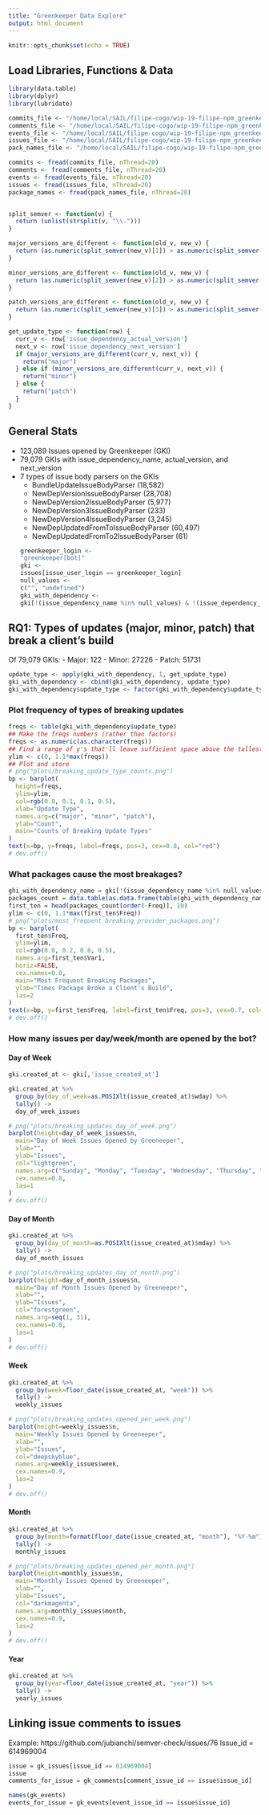 ```yaml
---
title: "Greenkeeper Data Explore"
output: html_document
---
```


```r
knitr::opts_chunk$set(echo = TRUE)
```

## Load Libraries, Functions & Data
```r
library(data.table)
library(dplyr)
library(lubridate)

commits_file <- "/home/local/SAIL/filipe-cogo/wip-19-filipe-npm_greenkeeper_build_failures-data/2020-09-08/greenkeeper_commits.csv"
comments_file <- "/home/local/SAIL/filipe-cogo/wip-19-filipe-npm_greenkeeper_build_failures-data/2020-09-08/greenkeeper_comments.csv"
events_file <- "/home/local/SAIL/filipe-cogo/wip-19-filipe-npm_greenkeeper_build_failures-data/2020-09-08/greenkeeper_events.csv"
issues_file <- "/home/local/SAIL/filipe-cogo/wip-19-filipe-npm_greenkeeper_build_failures-data/2020-09-08/greenkeeper_issues.csv"
pack_names_file <- "/home/local/SAIL/filipe-cogo/wip-19-filipe-npm_greenkeeper_build_failures-data/2020-09-08/greenkeeper_package_names.csv"

commits <- fread(commits_file, nThread=20)
comments <- fread(comments_file, nThread=20)
events <- fread(events_file, nThread=20)
issues <- fread(issues_file, nThread=20)
package_names <- fread(pack_names_file, nThread=20)


split_semver <- function(v) {
  return (unlist(strsplit(v, "\\.")))
}

major_versions_are_different <- function(old_v, new_v) {
  return (as.numeric(split_semver(new_v)[1]) > as.numeric(split_semver(old_v)[1]))
}

minor_versions_are_different <- function(old_v, new_v) {
  return (as.numeric(split_semver(new_v)[2]) > as.numeric(split_semver(old_v)[2]))
}

patch_versions_are_different <- function(old_v, new_v) {
  return (as.numeric(split_semver(new_v)[3]) > as.numeric(split_semver(old_v)[3]))
}

get_update_type <- function(row) {
  curr_v <- row['issue_dependency_actual_version']
  next_v <- row['issue_dependency_next_version']
  if (major_versions_are_different(curr_v, next_v)) {
    return("major")
  } else if (minor_versions_are_different(curr_v, next_v)) {
    return("minor")
  } else {
    return("patch")
  }
}
```


## General Stats
- 123,089 Issues opened by Greenkeeper (GKI)
- 79,079 GKIs with issue_dependency_name, actual_version, and next_version
- 7 types of issue body parsers on the GKIs
  - BundleUpdateIssueBodyParser (18,582)
  - NewDepVersionIssueBodyParser (28,708)
  - NewDepVersion2IssueBodyParser (5,977)
  - NewDepVersion3IssueBodyParser (233)
  - NewDepVersion4IssueBodyParser (3,245)
  - NewDepUpdatedFromToIssueBodyParser (60,497)
  - NewDepUpdatedFromTo2IssueBodyParser (61)
```r
greenkeeper_login <- 
  "greenkeeper[bot]"
gki <- 
  issues[issue_user_login == greenkeeper_login]
null_values <- 
  c("", "undefined")
gki_with_dependency <- 
  gki[!(issue_dependency_name %in% null_values) & !(issue_dependency_actual_version %in% null_values) & !(issue_dependency_next_version %in% null_values)]
```

## RQ1: Types of updates (major, minor, patch) that break a client's build
Of 79,079 GKIs:
- Major: 122
- Minor: 27226
- Patch: 51731
```r
update_type <- apply(gki_with_dependency, 1, get_update_type)
gki_with_dependency <- cbind(gki_with_dependency, update_type)
gki_with_dependency$update_type <- factor(gki_with_dependency$update_type)
```
### Plot frequency of types of breaking updates
```r
freqs <- table(gki_with_dependency$update_type)
## Make the freqs numbers (rather than factors)
freqs <- as.numeric(as.character(freqs))
## Find a range of y's that'll leave sufficient space above the tallest bar
ylim <- c(0, 1.1*max(freqs))
## Plot and store
# png("plots/breaking_update_type_counts.png")
bp <- barplot(
  height=freqs,
  ylim=ylim,
  col=rgb(0.8, 0.1, 0.1, 0.5),
  xlab="Update Type",
  names.arg=c("major", "minor", "patch"), 
  ylab="Count",
  main="Counts of Breaking Update Types"
)
text(x=bp, y=freqs, label=freqs, pos=3, cex=0.8, col="red")
# dev.off()
```

### What packages cause the most breakages?
```r
ghi_with_dependency_name = gki[!(issue_dependency_name %in% null_values)]
packages_count = data.table(as.data.frame(table(ghi_with_dependency_name$issue_dependency_name)))
first_ten = head(packages_count[order(-Freq)], 10)
ylim <- c(0, 1.1*max(first_ten$Freq))
# png("plots/most_frequent_breaking_provider_packages.png")
bp <- barplot(
  first_ten$Freq,
  ylim=ylim,
  col=rgb(0.0, 0.2, 0.8, 0.5),
  names.arg=first_ten$Var1, 
  horiz=FALSE, 
  cex.names=0.8, 
  main="Most Frequent Breaking Packages",
  ylab="Times Package Broke a Client's Build",
  las=2
)
text(x=bp, y=first_ten$Freq, label=first_ten$Freq, pos=3, cex=0.7, col=rgb(0.0, 0.1, 0.9, 0.9))
# dev.off()
```


### How many issues per day/week/month are opened by the bot?
#### Day of Week
```r
gki.created_at <- gki[,'issue_created_at']

gki.created_at %>% 
  group_by(day_of_week=as.POSIXlt(issue_created_at)$wday) %>% 
  tally() ->
  day_of_week_issues

# png("plots/breaking_updates_day_of_week.png")
barplot(height=day_of_week_issues$n,
  main="Day of Week Issues Opened by Greeneeper",
  xlab="",
  ylab="Issues",
  col="lightgreen",
  names.arg=c("Sunday", "Monday", "Tuesday", "Wednesday", "Thursday", "Friday", "Saturday"),
  cex.names=0.8,
  las=1
)
# dev.off()
```

#### Day of Month
```r
gki.created_at %>% 
  group_by(day_of_month=as.POSIXlt(issue_created_at)$mday) %>% 
  tally() ->
  day_of_month_issues

# png("plots/breaking_updates_day_of_month.png")
barplot(height=day_of_month_issues$n,
  main="Day of Month Issues Opened by Greeneeper",
  xlab="",
  ylab="Issues",
  col="forestgreen",
  names.arg=seq(1, 31),
  cex.names=0.8,
  las=1
)
# dev.off()
```

#### Week
```r
gki.created_at %>% 
  group_by(week=floor_date(issue_created_at, "week")) %>% 
  tally() ->
  weekly_issues

# png("plots/breaking_updates_opened_per_week.png")
barplot(height=weekly_issues$n,
  main="Weekly Issues Opened by Greeneeper",
  xlab="",
  ylab="Issues",
  col="deepskyblue",
  names.arg=weekly_issues$week,
  cex.names=0.9,
  las=2
)
# dev.off()

```

#### Month
```r
gki.created_at %>% 
  group_by(month=format(floor_date(issue_created_at, "month"), "%Y-%m")) %>% 
  tally() ->
  monthly_issues

# png("plots/breaking_updates_opened_per_month.png")
barplot(height=monthly_issues$n,
  main="Monthly Issues Opened by Greeneeper",
  xlab="",
  ylab="Issues",
  col="darkmagenta",
  names.arg=monthly_issues$month,
  cex.names=0.9,
  las=2
)
# dev.off()
```

#### Year
```r
gki.created_at %>% 
  group_by(year=floor_date(issue_created_at, "year")) %>% 
  tally() ->
  yearly_issues

```

## Linking issue comments to issues
Example: https://github.com/jubianchi/semver-check/issues/76
Issue_id = 614969004
```r
issue = gk_issues[issue_id == 614969004]
issue
comments_for_issue = gk_comments[comment_issue_id == issue$issue_id]

names(gk_events)
events_for_issue = gk_events[event_issue_id == issue$issue_id]
```



